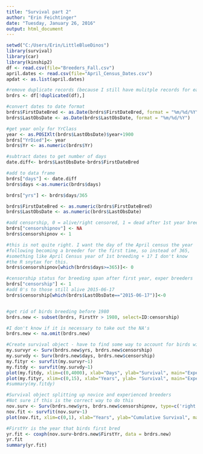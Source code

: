 ```yaml
---
title: "Survival part 2"
author: "Erin Feichtinger"
date: "Tuesday, January 26, 2016"
output: html_document
---
```





```r
setwd("C:/Users/Erin/LittleBlueDinos")
library(survival)
library(car)
library(kinship2)
df <- read.csv(file="Breeders_Fall.csv")
april.dates <- read.csv(file="April_Census_Dates.csv")
apdat <- as.list(april.dates)

#remove duplicate records (because I still have mulitple records for each individual)
brdrs <- df[!duplicated(df),]

#convert dates to date format
brdrs$FirstDateBred <- as.Date(brdrs$FirstDateBred, format = "%m/%d/%Y")
brdrs$LastObsDate <- as.Date(brdrs$LastObsDate, format = "%m/%d/%Y")

#get year only for YrClass
year <- as.POSIXlt(brdrs$LastObsDate)$year+1900
brdrs["YrDied"]<- year
brdrs$Yr <- as.numeric(brdrs$Yr)

#subtract dates to get number of days
date.diff<- brdrs$LastObsDate-brdrs$FirstDateBred

#add to data frame
brdrs["days"] <- date.diff
brdrs$days <-as.numeric(brdrs$days)

brdrs["yrs"] <- brdrs$days/365

brdrs$FirstDateBred <- as.numeric(brdrs$FirstDateBred)
brdrs$LastObsDate <- as.numeric(brdrs$LastObsDate)

#add censorship, 0 = alive/right censored, 1 = dead after 1st year breeding, novice
brdrs["censorshipnov"] <- NA
brdrs$censorshipnov <- 1

#this is not quite right. I want the day of the April census the year 
#following becoming a breeder for the first time, so instead of 365, 
#something like April Census year of 1st breeding + 1? I don't know 
#the R snytax for this.
brdrs$censorshipnov[which(brdrs$days>=365)]<- 0

#censorship status for breeding span after first year, exper breeders
brdrs["censorship"] <- 1
#add 0's to those still alive 2015-06-17
brdrs$censorship[which(brdrs$LastObsDate=="2015-06-17")]<-0


#get rid of birds breeding before 1980
brdrs.new <- subset(brdrs, FirstYr > 1980, select=ID:censorship)

#I don't know if it is necessary to take out the NA's
brdrs.new <- na.omit(brdrs.new)

#Create survival object - have to find some way to account for birds with negative days
my.survyr <- Surv(brdrs.new$yrs, brdrs.new$censorship)
my.survdy <- Surv(brdrs.new$days, brdrs.new$censorship)
my.fityr <- survfit(my.survyr~1)
my.fitdy <- survfit(my.survdy~1)
plot(my.fitdy, xlim=c(0,4000), xlab="Days", ylab="Survival", main="Experienced and Novice Breeders")
plot(my.fityr, xlim=c(0,15), xlab="Years", ylab= "Survival", main="Experienced and Novice Breeders")
#summary(my.fitdy)

#Survival object splitting up novice and experienced breeders
#Not sure if this is the correct way to do this 
nov.surv <- Surv(brdrs.new$yrs, brdrs.new$censorshipnov, type=c('right'))
nov.fit <- survfit(nov.surv~1)
plot(nov.fit, xlim=c(0,1), xlab="Years", ylab="Cumulative Survival", main="Novice and Exp Breeders")

#FirstYr is the year that birds first bred
yr.fit <- coxph(nov.surv~brdrs.new$FirstYr, data = brdrs.new)
yr.fit
summary(yr.fit)

```


